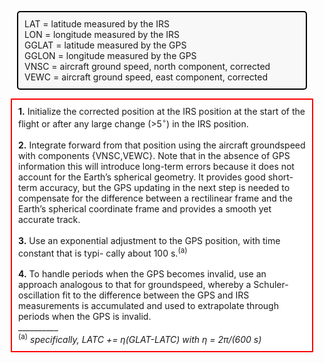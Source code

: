 <style>
  p.box {
    background-color: #F8F8F8;
      padding: 10px;
    border: 2px solid black;
    margin-left: 20px;
    margin-right: 20px;
    border-radius: 5px;
  }
</style>
  
  <style>
  p.box2 {
    background-color: #FFFFFF;
      padding: 10px;
    border: 2px solid red;
    margin-left: 10px;
    margin-right: 10px;
    border-radius: 1px;
  }
</style>
<p class=box>
LAT = latitude measured by the IRS  
LON = longitude measured by the IRS  
GGLAT = latitude measured by the GPS  
GGLON = longitude measured by the GPS  
VNSC = aircraft ground speed, north component, corrected  
VEWC = aircraft ground speed, east component, corrected  
</p><p class=box2>
**1.** Initialize the corrected position at the IRS position at the start of the flight or after
any large change (>5$^\circ$) in the IRS position.  <br><br>
**2.** Integrate forward from that position using the aircraft groundspeed with components
{VNSC,VEWC}. Note that in the absence of GPS information this will introduce
long-term errors because it does not account for the Earth’s spherical geometry. It
provides good short-term accuracy, but the GPS updating in the next step is needed to
compensate for the difference between a rectilinear frame and the Earth’s spherical
coordinate frame and provides a smooth yet accurate track.  <br><br>
**3.** Use an exponential adjustment to the GPS position, with time constant that is typi-
cally about 100 s.^(a)^  <br><br>
**4.** To handle periods when the GPS becomes invalid, use an approach analogous to that
for groundspeed, whereby a Schuler-oscillation fit to the difference between the GPS
and IRS measurements is accumulated and used to extrapolate through periods when
the GPS is invalid.  <br>
\_\_\_\_\_\_\_\_\_\_  
^(a)^ *specifically, LATC += η(GLAT-LATC) with η = 2π/(600 s)*
</p>